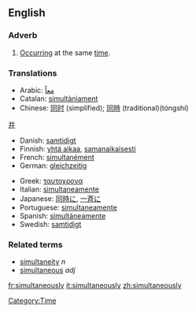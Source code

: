 ==English==
===Adverb===
# [[Occur]]ring at the same [[time]].

===Translations===
{{top}}
*Arabic: [[معاً]]
*Catalan: [[simultàniament]]
*Chinese: [[同时]] (simplified); [[同時]] (traditional)(tóngshí)
[[并]]
*Danish: [[samtidigt]]
*Finnish: [[yhtä aikaa]], [[samanaikaisesti]]
*French: [[simultanément]]
*German: [[gleichzeitig]]
{{mid}}
*Greek: [[ταυτοχρονα]]
*Italian: [[simultaneamente]]
*Japanese: [[同時に]], [[一斉に]]
*Portuguese: [[simultaneamente]]
*Spanish: [[simultáneamente]]
*Swedish: [[samtidigt]] 
{{bottom}}

===Related terms===
*[[simultaneity]] ''n''
*[[simultaneous]] ''adj''

[[Category:Time]]

[[fr:simultaneously]]
[[it:simultaneously]]
[[zh:simultaneously]]